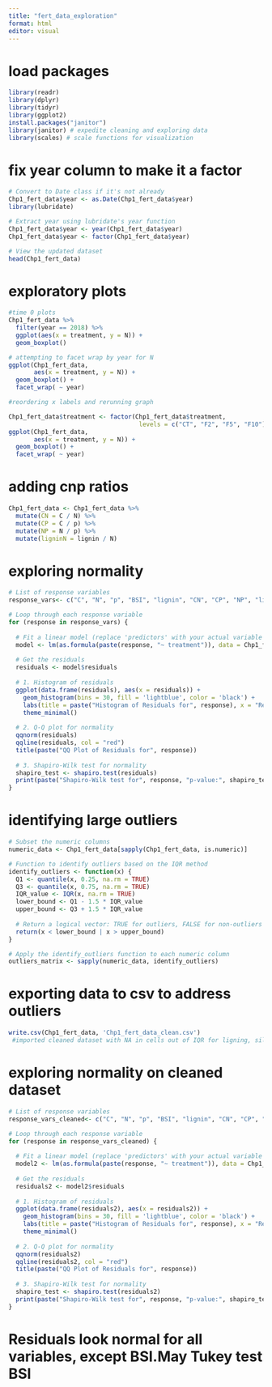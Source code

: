 ```yaml
---
title: "fert_data_exploration"
format: html
editor: visual
---
```


# load packages

```r
library(readr)
library(dplyr)
library(tidyr)
library(ggplot2)
install.packages("janitor")
library(janitor) # expedite cleaning and exploring data
library(scales) # scale functions for visualization
```

# fix year column to make it a factor

```r
# Convert to Date class if it's not already
Chp1_fert_data$year <- as.Date(Chp1_fert_data$year)
library(lubridate)

# Extract year using lubridate's year function
Chp1_fert_data$year <- year(Chp1_fert_data$year)
Chp1_fert_data$year <- factor(Chp1_fert_data$year)

# View the updated dataset
head(Chp1_fert_data)

```

# exploratory plots

```r
#time 0 plots
Chp1_fert_data %>%
  filter(year == 2018) %>%
  ggplot(aes(x = treatment, y = N)) + 
  geom_boxplot()

```

```r
# attempting to facet wrap by year for N
ggplot(Chp1_fert_data,
       aes(x = treatment, y = N)) + 
  geom_boxplot() +
  facet_wrap( ~ year)
```

```r
#reordering x labels and rerunning graph

Chp1_fert_data$treatment <- factor(Chp1_fert_data$treatment, 
                                    levels = c("CT", "F2", "F5", "F10"))
ggplot(Chp1_fert_data,
       aes(x = treatment, y = N)) + 
  geom_boxplot() +
  facet_wrap( ~ year)

```

# adding cnp ratios

```r
Chp1_fert_data <- Chp1_fert_data %>% 
  mutate(CN = C / N) %>%
  mutate(CP = C / p) %>%
  mutate(NP = N / p) %>%
  mutate(ligninN = lignin / N)
```

# exploring normality

```r
# List of response variables
response_vars<- c("C", "N", "p", "BSI", "lignin", "CN", "CP", "NP", "ligninN")

# Loop through each response variable
for (response in response_vars) {
  
  # Fit a linear model (replace 'predictors' with your actual variable names)
  model <- lm(as.formula(paste(response, "~ treatment")), data = Chp1_fert_data)
  
  # Get the residuals
  residuals <- model$residuals
  
  # 1. Histogram of residuals
  ggplot(data.frame(residuals), aes(x = residuals)) +
    geom_histogram(bins = 30, fill = 'lightblue', color = 'black') +
    labs(title = paste("Histogram of Residuals for", response), x = "Residuals", y = "Frequency") +
    theme_minimal() 
  
  # 2. Q-Q plot for normality
  qqnorm(residuals)
  qqline(residuals, col = "red")
  title(paste("QQ Plot of Residuals for", response))
  
  # 3. Shapiro-Wilk test for normality
  shapiro_test <- shapiro.test(residuals)
  print(paste("Shapiro-Wilk test for", response, "p-value:", shapiro_test$p.value))
}

```

# identifying large outliers

```r

# Subset the numeric columns
numeric_data <- Chp1_fert_data[sapply(Chp1_fert_data, is.numeric)]

# Function to identify outliers based on the IQR method
identify_outliers <- function(x) {
  Q1 <- quantile(x, 0.25, na.rm = TRUE)
  Q3 <- quantile(x, 0.75, na.rm = TRUE)
  IQR_value <- IQR(x, na.rm = TRUE)
  lower_bound <- Q1 - 1.5 * IQR_value
  upper_bound <- Q3 + 1.5 * IQR_value
  
  # Return a logical vector: TRUE for outliers, FALSE for non-outliers
  return(x < lower_bound | x > upper_bound)
}

# Apply the identify_outliers function to each numeric column
outliers_matrix <- sapply(numeric_data, identify_outliers)


```

# exporting data to csv to address outliers

```r
write.csv(Chp1_fert_data, 'Chp1_fert_data_clean.csv')
 #imported cleaned dataset with NA in cells out of IQR for ligning, silica, and associated ratios. These I believe were lab errors, not actual values
```

# exploring normality on cleaned dataset

```r
# List of response variables
response_vars_cleaned<- c("C", "N", "p", "BSI", "lignin", "CN", "CP", "NP", "ligninN")

# Loop through each response variable
for (response in response_vars_cleaned) {
  
  # Fit a linear model (replace 'predictors' with your actual variable names)
  model2 <- lm(as.formula(paste(response, "~ treatment")), data = Chp1_fert_data_clean)
  
  # Get the residuals
  residuals2 <- model2$residuals
  
  # 1. Histogram of residuals
  ggplot(data.frame(residuals2), aes(x = residuals2)) +
    geom_histogram(bins = 30, fill = 'lightblue', color = 'black') +
    labs(title = paste("Histogram of Residuals for", response), x = "Residuals", y = "Frequency") +
    theme_minimal() 
  
  # 2. Q-Q plot for normality
  qqnorm(residuals2)
  qqline(residuals2, col = "red")
  title(paste("QQ Plot of Residuals for", response))
  
  # 3. Shapiro-Wilk test for normality
  shapiro_test <- shapiro.test(residuals2)
  print(paste("Shapiro-Wilk test for", response, "p-value:", shapiro_test$p.value))
}
```

# Residuals look normal for all variables, except BSI.May Tukey test BSI
